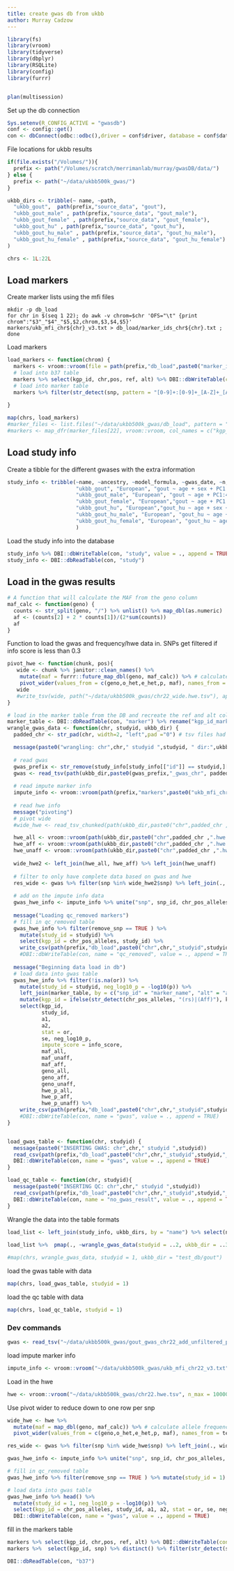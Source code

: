 ```yaml
---
title: create gwas db from ukbb
author: Murray Cadzow
---
```



```r
library(fs)
library(vroom)
library(tidyverse)
library(dbplyr)
library(RSQLite)
library(config)
library(furrr)


plan(multisession)
```


Set up the db connection
```r
Sys.setenv(R_CONFIG_ACTIVE = "gwasdb")
conf <- config::get()
con <- dbConnect(odbc::odbc(),driver = conf$driver, database = conf$database , timeout = 100)
```

File locations for ukbb results
```r
if(file.exists("/Volumes/")){
  prefix <- path("/Volumes/scratch/merrimanlab/murray/gwasDB/data/")
} else {
  prefix <- path("~/data/ukbb500k_gwas/")
}

ukbb_dirs <- tribble(~ name, ~path,
  "ukbb_gout",  path(prefix,"source_data", "gout"),
  "ukbb_gout_male" , path(prefix,"source_data", "gout_male"),
  "ukbb_gout_female" , path(prefix,"source_data", "gout_female"),
  "ukbb_gout_hu" , path(prefix,"source_data", "gout_hu"),
  "ukbb_gout_hu_male" , path(prefix,"source_data", "gout_hu_male"),
  "ukbb_gout_hu_female" , path(prefix,"source_data", "gout_hu_female")
)
```



```r
chrs <- 1L:22L
```


## Load markers

Create marker lists using the mfi files
```
mkdir -p db_load
for chr in $(seq 1 22); do awk -v chrom=$chr 'OFS="\t" {print chrom":"$3"_"$4"_"$5,$2,chrom,$3,$4,$5}' markers/ukb_mfi_chr${chr}_v3.txt > db_load/marker_ids_chr${chr}.txt ; done
```

Load markers
```r
load_markers <- function(chrom) {
  markers <- vroom::vroom(file = path(prefix,"db_load",paste0("marker_ids_chr",chrom,".txt")), col_names = c("kgp_id","snp","chr","pos","ref","alt"))
  # load into b37 table
  markers %>% select(kgp_id, chr,pos, ref, alt) %>% DBI::dbWriteTable(conn = con, name = "b37", value = ., append = TRUE)
  # load into marker table
  markers %>% filter(str_detect(snp, pattern = "[0-9]+:[0-9]+_[A-Z]+_[A-Z]", negate = TRUE)) %>% select(kgp_id, marker_name = snp) %>% distinct() %>% DBI::dbWriteTable(conn = con, name = "marker", value = ., append = TRUE)
  
}
```



```r

map(chrs, load_markers)
#marker_files <- list.files("~/data/ukbb500k_gwas/db_load", pattern = "marker_ids_chr", full.names = TRUE)
#markers <- map_dfr(marker_files[22], vroom::vroom, col_names = c("kgp_id","snp","chr","pos","ref","alt"))
```

## Load study info

Create a tibble for the different gwases with the extra information

```r
study_info <- tribble(~name, ~ancestry, ~model_formula, ~gwas_date, ~n, ~n_case, ~n_control, ~imputed, ~impute_ref_panel, ~summary_only, ~citation, ~url, ~xsan_path, ~comment,
                      "ukbb_gout", "European", "gout ~ age + sex + PC1:40", "2019-08-01", 332370, 7131, 325239, TRUE, "HRC + 1KGP", FALSE, "", "", "","plink options: --logistic sex --freq case-control --geno 0.1 --missing --ci 0.95 --maf 0.0001 --hwe 0.000001 --hardy --covar gout_gwas_covar.covar --covar-name Age,pc1-pc40, plink version: v1.90b6.10 64-bit (17 Jun 2019)",
                      "ukbb_gout_male", "European", "gout ~ age + PC1:40", "2019-08-01", 159361, 6584, 152777, TRUE, "HRC + 1KGP",FALSE, "", "", "", "plink options: --ci 0.95 --covar gout_gwas_covar.covar --covar-name Age,pc1-pc40 --freq case-control --geno 0.1 --hardy --hwe 0.000001 --logistic --maf 0.0001, plink version: v1.90b6.10 64-bit (17 Jun 2019)",
                      "ukbb_gout_female", "European","gout ~ age + PC1:40", "2019-08-01", 173009, 547, 172462, TRUE, "HRC + 1KGP", FALSE, "", "", "", "plink options: --ci 0.95 --covar gout_gwas_covar.covar --covar-name Age,pc1-pc40 --freq case-control --geno 0.1 --hardy --hwe 0.000001 --logistic --maf 0.0001, plink version: v1.90b6.10 64-bit (17 Jun 2019)",
                      "ukbb_gout_hu", "European","gout_hu ~ age + sex + PC1:40","2019-08-01", 34149, 7131, 27018, TRUE, "HRC + 1KGP", FALSE, "","","" ,"plink options: --ci 0.95 --covar gwas_covar.covar --covar-name Age,pc1-pc40 --freq case-control --geno 0.1 --hardy --hwe 0.000001 --logistic sex --maf 0.0001, plink version: v1.90b6.10 64-bit (17 Jun 2019)",
                      "ukbb_gout_hu_male", "European", "gout_hu ~ age + PC1:40", "2019-08-01", 29743, 6584, 23159, TRUE, "HRC + 1KGP", FALSE, "", "", "", "plink options: --ci 0.95 --covar gwas_covar.covar --covar-name Age,pc1-pc40 --freq case-control --geno 0.1 --hardy --hwe 0.000001 --logistic --maf 0.0001, plink version: v1.90b6.10 64-bit (17 Jun 2019)",
                      "ukbb_gout_hu_female", "European", "gout_hu ~ age + PC1:40", "2019-08-01", 4406, 547, 3859, TRUE, "HRC + 1KGP", FALSE, "", "", "", "plink options: --ci 0.95 --covar gwas_covar.covar --covar-name Age,pc1-pc40 --freq case-control --geno 0.1 --hardy --hwe 0.000001 --logistic --maf 0.0001, plink version: v1.90b6.10 64-bit (17 Jun 2019)"
                      )
```

Load the study info into the database
```r
study_info %>% DBI::dbWriteTable(con, "study", value = ., append = TRUE)
study_info <- DBI::dbReadTable(con, "study")
```


## Load in the gwas results


```r
# A function that will calculate the MAF from the geno column
maf_calc <- function(geno) {
  counts <- str_split(geno, "/") %>% unlist() %>% map_dbl(as.numeric)
  af <- (counts[2] + 2 * counts[1])/(2*sum(counts))
  af
}
```


Function to load the gwas and frequency/hwe data in. SNPs get filtered if info score is less than 0.3
```r
pivot_hwe <- function(chunk, pos){
   wide <- chunk %>% janitor::clean_names() %>% 
    mutate(maf = furrr::future_map_dbl(geno, maf_calc)) %>% # calculate allele frequencies
    pivot_wider(values_from = c(geno,o_het,e_het,p, maf), names_from = test, id_cols = c(chr, snp, a1, a2))
   wide
   #write_tsv(wide, path("~/data/ukbb500k_gwas/chr22_wide.hwe.tsv"), append = TRUE, col_names = TRUE)
}

# load in the marker table from the DB and recreate the ref and alt columns so they can be used for the joins later on
marker_table <- DBI::dbReadTable(con, "marker") %>% rename("kgp_id_marker_table" = kgp_id) %>% mutate(alt_marker_table = str_extract(kgp_id_marker_table, "_[ACGT]+$") %>% str_remove("_"), ref_marker_table = str_extract(kgp_id_marker_table, "_[ACGT]+_") %>% str_remove_all("_"))
wrangle_gwas_data <- function(chr, studyid, ukbb_dir) {
  padded_chr <- str_pad(chr, width=2, "left",pad ="0") # tsv files had a padded chr number

  message(paste0("wrangling: chr",chr," studyid ",studyid, " dir:",ukbb_dir))
  
  # read gwas
  gwas_prefix <- str_remove(study_info[study_info[["id"]] == studyid,][["name"]], "ukbb_")
  gwas <- read_tsv(path(ukbb_dir,paste0(gwas_prefix,"_gwas_chr", padded_chr,"_add_unfiltered_p.tsv"))) %>% janitor::clean_names()
  
  # read impute marker info
  impute_info <- vroom::vroom(path(prefix,"markers",paste0("ukb_mfi_chr",chr,"_v3.txt")), col_names = c("chr_pos_alleles","snp_id", "position", "ref","alt","maf", "a1","info_score")) %>% mutate(remove_snp = ifelse(info_score < 0.3, TRUE, FALSE))
  
  # read hwe info
  message("pivoting")
  # pivot wide
  #wide_hwe <- read_tsv_chunked(path(ukbb_dir,paste0("chr",padded_chr ,".hwe.tsv")), callback = DataFrameCallback$new(pivot_hwe), chunk_size = 180000, progress = TRUE) 

  hwe_all <- vroom::vroom(path(ukbb_dir,paste0("chr",padded_chr ,".hwe.tsv")), delim = "\t") %>% janitor::clean_names() %>% filter(test == "ALL", snp %in% gwas$snp) %>% mutate(maf = furrr::future_map_dbl(geno, maf_calc)) %>% select(chr, snp, a1, a2, "geno_all" = geno, "hwe_p_all" = p, "maf_all" = maf) %>% distinct()
  hwe_aff <- vroom::vroom(path(ukbb_dir,paste0("chr",padded_chr ,".hwe.tsv")), delim = "\t") %>% janitor::clean_names() %>% filter(test == "AFF",snp %in% gwas$snp) %>% mutate(maf = furrr::future_map_dbl(geno, maf_calc)) %>% select(chr, snp, a1, a2, "geno_aff" = geno, "hwe_p_aff" = p, "maf_aff" = maf) %>% distinct()
  hwe_unaff <- vroom::vroom(path(ukbb_dir,paste0("chr",padded_chr ,".hwe.tsv")), delim = "\t") %>% janitor::clean_names() %>% filter(test == "UNAFF",snp %in% gwas$snp) %>% mutate(maf = furrr::future_map_dbl(geno, maf_calc)) %>% select(chr, snp, a1, a2, "geno_unaff" = geno, "hwe_p_unaff" = p, "maf_unaff" = maf) %>% distinct()
  
  wide_hwe2 <- left_join(hwe_all, hwe_aff) %>% left_join(hwe_unaff)
  
  # filter to only have complete data based on gwas and hwe
  res_wide <- gwas %>% filter(snp %in% wide_hwe2$snp) %>% left_join(., wide_hwe2, by = c("chr","snp", "a1"))
  
  # add on the impute info data
  gwas_hwe_info <- impute_info %>% unite("snp", snp_id, chr_pos_alleles, sep = ",", remove = FALSE) %>% select(-maf, -a1) %>% right_join(res_wide, by = "snp")
  
  message("Loading qc_removed markers")
  # fill in qc_removed table
  gwas_hwe_info %>% filter(remove_snp == TRUE ) %>% 
    mutate(study_id = studyid) %>% 
    select(kgp_id = chr_pos_alleles, study_id) %>% 
    write_csv(path(prefix,"db_load",paste0("chr",chr,"_studyid",studyid,"_qc_removed.csv")))
    #DBI::dbWriteTable(con, name = "qc_removed", value = ., append = TRUE)
  
  message("Beginning data load in db")
  # load data into gwas table
  gwas_hwe_info %>% filter(!is.na(or)) %>% 
    mutate(study_id = studyid, neg_log10_p = -log10(p)) %>% 
    left_join(marker_table, by = c("snp_id" = "marker_name", "alt" = "alt_marker_table", "ref"="ref_marker_table")) %>% 
    mutate(kgp_id = ifelse(str_detect(chr_pos_alleles, "(rs)|(Aff)"), kgp_id_marker_table, chr_pos_alleles)) %>% 
    select(kgp_id,
           study_id, 
           a1, 
           a2, 
           stat = or, 
           se, neg_log10_p,  
           impute_score = info_score, 
           maf_all, 
           maf_unaff, 
           maf_aff, 
           geno_all, 
           geno_aff, 
           geno_unaff, 
           hwe_p_all, 
           hwe_p_aff, 
           hwe_p_unaff) %>% 
    write_csv(path(prefix,"db_load",paste0("chr",chr,"_studyid",studyid,"_gwas.csv")))
    #DBI::dbWriteTable(con, name = "gwas", value = ., append = TRUE)
}


load_gwas_table <- function(chr, studyid) {
  message(paste0("INSERTING GWAS: chr",chr," studyid ",studyid))
  read_csv(path(prefix,"db_load",paste0("chr",chr,"_studyid",studyid,"_gwas.csv"))) %>% 
  DBI::dbWriteTable(con, name = "gwas", value = ., append = TRUE)
}

load_qc_table <- function(chr, studyid){
  message(paste0("INSERTING QC: chr",chr," studyid ",studyid))
  read_csv(path(prefix,"db_load",paste0("chr",chr,"_studyid",studyid,"_qc_removed.csv"))) %>% 
  DBI::dbWriteTable(con, name = "no_gwas_result", value = ., append = TRUE)
}

```


Wrangle the data into the table formats
```r

load_list <- left_join(study_info, ukbb_dirs, by = "name") %>% select(name, id, path) %>% left_join(crossing(name = ukbb_dirs$name, chrs = chrs), by = "name")
  
load_list %>%  pmap(., ~wrangle_gwas_data(studyid = ..2, ukbb_dir = ..3 ,chr = ..4))

#map(chrs, wrangle_gwas_data, studyid = 1, ukbb_dir = "test_db/gout")
```

load the gwas table with data
```r
map(chrs, load_gwas_table, studyid = 1)
```

load the qc table with data
```r
map(chrs, load_qc_table, studyid = 1)
```


### Dev commands

```r
gwas <- read_tsv("~/data/ukbb500k_gwas/gout_gwas_chr22_add_unfiltered_p.tsv") %>% janitor::clean_names()
```

load impute marker info
```r
impute_info <- vroom::vroom("~/data/ukbb500k_gwas/ukb_mfi_chr22_v3.txt", col_names = c("chr_pos_alleles","snp_id", "position", "ref","alt","maf", "a1","info_score")) %>% mutate(remove_snp = ifelse(info_score <= 0.3, TRUE, FALSE))
```

Load in the hwe
```r
hwe <- vroom::vroom("~/data/ukbb500k_gwas/chr22.hwe.tsv", n_max = 100000) %>% janitor::clean_names()
```



Use pivot wider to reduce down to one row per snp
```r
wide_hwe <- hwe %>% 
  mutate(maf = map_dbl(geno, maf_calc)) %>% # calculate allele frequencies
  pivot_wider(values_from = c(geno,o_het,e_het,p, maf), names_from = test)
```


```r
res_wide <- gwas %>% filter(snp %in% wide_hwe$snp) %>% left_join(., wide_hwe, by = c("chr","snp", "a1"))
```

```r
gwas_hwe_info <- impute_info %>% unite("snp", snp_id, chr_pos_alleles, sep = ",", remove = FALSE) %>% select(-maf, -a1) %>% right_join(res_wide, by = "snp")
```



```r
# fill in qc_removed table
gwas_hwe_info %>% filter(remove_snp == TRUE ) %>% mutate(study_id = 1) %>% select(kgp_id = chr_pos_alleles, study_id)%>% DBI::dbWriteTable(con, name = "qc_removed", value = ., append = TRUE)

# load data into gwas table
gwas_hwe_info %>% head() %>% 
  mutate(study_id = 1, neg_log10_p = -log10(p)) %>% 
  select(kgp_id = chr_pos_alleles, study_id, a1, a2, stat = or, se, neg_log10_p,  impute_score = info_score, all_maf = maf_ALL, unaff_maf = maf_UNAFF, aff_maf = maf_AFF, all_geno = geno_ALL, aff_geno = geno_AFF, unaff_geno = geno_UNAFF, all_hwe_p = p_ALL, aff_hwe_p = p_AFF, unaff_hwe_p = p_UNAFF ) %>% 
  DBI::dbWriteTable(con, name = "gwas", value = ., append = TRUE)
```



fill in the markers table
```r
markers %>% select(kgp_id, chr,pos, ref, alt) %>% DBI::dbWriteTable(conn = con, name = "b37", value = ., append = FALSE, overwrite = TRUE)
markers %>%  select(kgp_id, snp) %>% distinct() %>% filter(str_detect(snp, pattern = "rs", negate = TRUE)) %>% filter(str_detect(snp, "^[1-9]", negate = TRUE))
```



```r
DBI::dbReadTable(con, "b37")
```


